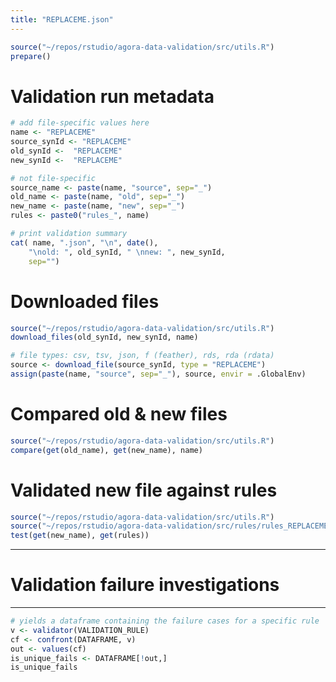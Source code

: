 ```yaml
---
title: "REPLACEME.json"
---
```


```r
source("~/repos/rstudio/agora-data-validation/src/utils.R")
prepare()
```

# Validation run metadata
```r
# add file-specific values here
name <- "REPLACEME"
source_synId <- "REPLACEME"
old_synId <-  "REPLACEME" 
new_synId <-  "REPLACEME"

# not file-specific
source_name <- paste(name, "source", sep="_")
old_name <- paste(name, "old", sep="_")
new_name <- paste(name, "new", sep="_")
rules <- paste0("rules_", name)

# print validation summary
cat( name, ".json", "\n", date(),
    "\nold: ", old_synId, " \nnew: ", new_synId,
    sep="")
```

# Downloaded files
```r
source("~/repos/rstudio/agora-data-validation/src/utils.R")
download_files(old_synId, new_synId, name)
```

```r
# file types: csv, tsv, json, f (feather), rds, rda (rdata)
source <- download_file(source_synId, type = "REPLACEME") 
assign(paste(name, "source", sep="_"), source, envir = .GlobalEnv)
```


# Compared old & new files
```r
source("~/repos/rstudio/agora-data-validation/src/utils.R")
compare(get(old_name), get(new_name), name)
```


# Validated new file against rules
```r
source("~/repos/rstudio/agora-data-validation/src/utils.R")
source("~/repos/rstudio/agora-data-validation/src/rules/rules_REPLACEME.R")
test(get(new_name), get(rules))
```


***
# Validation failure investigations
***


```r
# yields a dataframe containing the failure cases for a specific rule
v <- validator(VALIDATION_RULE)
cf <- confront(DATAFRAME, v)
out <- values(cf)
is_unique_fails <- DATAFRAME[!out,]
is_unique_fails
```
